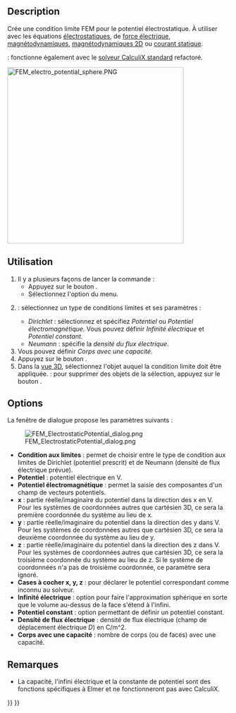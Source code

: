 <languages/>

{{Docnav/fr
|[[FEM_ElementFluid1D/fr|Section fluide 1D]]
|[[FEM_ConstraintCurrentDensity/fr|Densité de courant]]
|[[FEM_Workbench/fr|Atelier FEM]]
|IconL=FEM_ElementFluid1D.svg
|IconR=FEM_ConstraintCurrentDensity.svg
|IconC=Workbench_FEM.svg
}}

{{GuiCommandContainer
|
{{GuiCommand/fr
|Name=FEM ConstraintElectrostaticPotential
|Name/fr=FEM Potentiel électrostatique
|MenuLocation=Modèle → Conditions limites électromagnétiques → Condition limite de potentiel électrostatique
|Workbenches=[[FEM_Workbench/fr|FEM]]
|SeeAlso=[[FEM_Example_Capacitance_Two_Balls/fr|FEM Exemple calcul capacité de deux sphères]], [[FEM_tutorial/fr|FEM Tutoriel]]
}}
{{GuiCommandFemInfo/fr
|Solvers={{VersionMinus/fr|1.0}} : Elmer<br>{{VersionPlus/fr|1.1}} : Elmer, CalculiX
}}
}}

<span id="Description"></span>
== Description ==

Crée une condition limite FEM pour le potentiel électrostatique. À utiliser avec les équations [[FEM_EquationElectrostatic/fr|électrostatiques]], de [[FEM_EquationElectricforce/fr|force électrique]], [[FEM_EquationMagnetodynamic/fr|magnétodynamiques]], [[FEM_EquationMagnetodynamic2D/fr|magnétodynamiques 2D]] ou [[FEM_EquationStaticCurrent/fr|courant statique]].

{{Version/fr|1.1}} : fonctionne également avec le [[FEM_SolverCalculixCcxtools/fr|solveur CalculiX standard]] refactoré.

[[Image:FEM_electro_potential_sphere.PNG|400px]]
{{Caption|Condition limite de potentiel électrostatique dans l'[[FEM_Examples/fr|exemple FEM]] de la capacité de deux sphères}}

<span id="Usage"></span>
==Utilisation==

# Il y a plusieurs façons de lancer la commande :
#* Appuyez sur le bouton {{Button|[[Image:FEM_ConstraintElectrostaticPotential.svg|16px]] [[FEM_ConstraintElectrostaticPotential/fr|Condition limite de potentiel électrostatique]]}}.
#* Sélectionnez l'option {{MenuCommand|Modèle → Conditions limites électromagnétiques → [[Image:FEM_ConstraintElectrostaticPotential.svg|16px]] Condition limite de potentiel électrostatique}} du menu.
# {{VersionPlus/fr|1.1}} : sélectionnez un type de conditions limites et ses paramètres :
#* ''Dirichlet'' : sélectionnez et spécifiez ''Potentiel'' ou ''Potentiel électromagnétique''. Vous pouvez définir ''Infinité électrique'' et ''Potentiel constant''.
#* ''Neumann'' : spécifie la ''densité du flux électrique''.
# Vous pouvez définir ''Corps avec une capacité''.
# Appuyez sur le bouton {{Button|Ajouter}}.
# Dans la [[3D_view/fr|vue 3D]], sélectionnez l'objet auquel la condition limite doit être appliquée. {{Version/fr|1.1}} : pour supprimer des objets de la sélection, appuyez sur le bouton {{Button|Supprimer}}.

==Options==

La fenêtre de dialogue propose les paramètres suivants :

[[Image:FEM_ElectrostaticPotential_dialog.png]]

* '''Condition aux limites''' : permet de choisir entre le type de condition aux limites de Dirichlet (potentiel prescrit) et de Neumann (densité de flux électrique prévue). {{Version/fr|1.1}}
* '''Potentiel''' : potentiel électrique en V.
* '''Potentiel électromagnétique''' : permet la saisie des composantes d'un champ de vecteurs potentiels.
* '''x''' : partie réelle/imaginaire du potentiel dans la direction des x en V.</br>Pour les systèmes de coordonnées autres que cartésien 3D, ce sera la première coordonnée du système au lieu de x.
* '''y''' : partie réelle/imaginaire du potentiel dans la direction des y dans V.</br>Pour les systèmes de coordonnées autres que cartésien 3D, ce sera la deuxième coordonnée du système au lieu de y.
* '''z''' : partie réelle/imaginaire du potentiel dans la direction des z dans V.</br>Pour les systèmes de coordonnées autres que cartésien 3D, ce sera la troisième coordonnée du système au lieu de z. Si le système de coordonnées n'a pas de troisième coordonnée, ce paramètre sera ignoré.
* '''Cases à cocher x, y, z''' : pour déclarer le potentiel correspondant comme inconnu au solveur.
* '''Infinité électrique''' : option pour faire l'approximation sphérique en sorte que le volume au-dessus de la face s'étend à l'infini.
* '''Potentiel constant''' : option permettant de définir un potentiel constant.
* '''Densité de flux électrique''' : densité de flux électrique (champ de déplacement électrique ''D'') en C/m^2. {{Version/fr|1.1}}
* '''Corps avec une capacité''' : nombre de corps (ou de faces) avec une capacité.

<span id="Notes"></span>
==Remarques==

* La capacité, l'infini électrique et la constante de potentiel sont des fonctions spécifiques à Elmer et ne fonctionneront pas avec CalculiX.


{{Docnav/fr
|[[FEM_ElementFluid1D/fr|Section fluide 1D]]
|[[FEM_ConstraintCurrentDensity/fr|Densité de courant]]
|[[FEM_Workbench/fr|Atelier FEM]]
|IconL=FEM_ElementFluid1D.svg
|IconR=FEM_ConstraintCurrentDensity.svg
|IconC=Workbench_FEM.svg
}}

{{FEM Tools navi{{#translation:}}}}
{{Userdocnavi{{#translation:}}}}